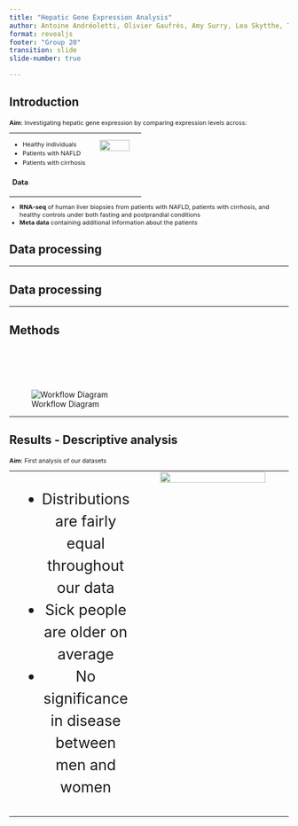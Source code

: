 ```yaml
---
title: "Hepatic Gene Expression Analysis"
author: Antoine Andréoletti, Olivier Gaufrès, Amy Surry, Lea Skytthe, Trine Søgaard
format: revealjs
footer: "Group 20" 
transition: slide
slide-number: true

---
```


## Introduction

<div style="font-size: 78%;">

**Aim**: Investigating hepatic gene expression by comparing expression levels across:

<table style="width:100%; font-size: inherit; line-height: 1.5;">
<tr>
<td style="width:60%; vertical-align: top;"> 

  - Healthy individuals  
  - Patients with NAFLD  
  - Patients with cirrhosis 

### Data
 
</td>
<td style="width:40%; text-align:center; vertical-align: top;">

![](Pictures_for_presentation/liver_pic.png){style="width:80%;"}

</td>
</tr>
</table>

  - **RNA-seq** of human liver biopsies from patients with NAFLD, patients with cirrhosis, and healthy controls under both fasting and postprandial conditions  
  - **Meta data** containing additional information about the patients 

</div>


## Data processing

---

## Data processing

---

## Methods

<br><br>

![Workflow Diagram](Pictures_for_presentation/R-flowdiagram.drawio.png){style="margin-top: 30px;"}

---

## Results - Descriptive analysis

<div style="font-size: 78%;">

**Aim**: First analysis of our datasets

<table style="height:80%; font-size: inherit; line-height: 1.5;">
<tr>

<td style="width:40%; text-align:center; vertical-align:middle; font-size: 20pt">
- Distributions are fairly equal throughout our data
- Sick people are older on average
- No significance in disease between men and women
</td>

<td style="width:60%; text-align:center; vertical-align: top;">
![](results/EDA.png){style="width:85%"}
</td>

</tr>
</table>

</div>

---

## Results - PCA/Heatmap

Some plots

---

## Results - DEA

Some plots

---

## Results - GSEA

Some plots

---

## Discussion / Conclusion

- Key points
- Count_data derived from micro-array
- Troubles with DESeq2 package and dplyr
- Key points





